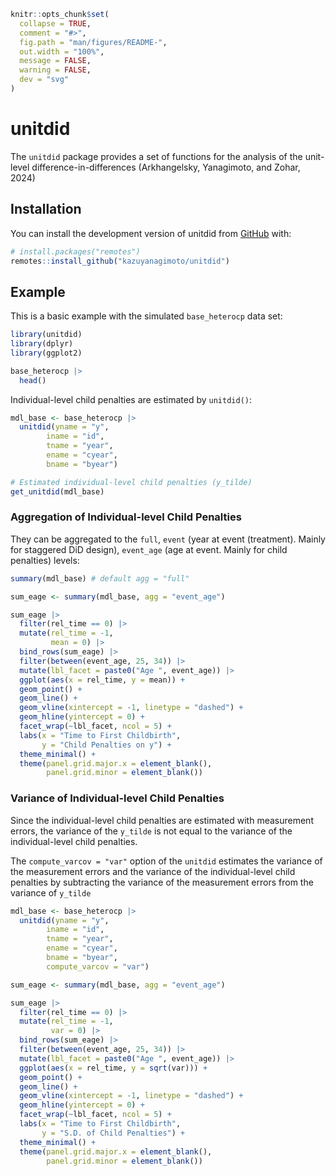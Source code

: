<!-- README.md is generated from README.Rmd. Please edit that file -->

```r
knitr::opts_chunk$set(
  collapse = TRUE,
  comment = "#>",
  fig.path = "man/figures/README-",
  out.width = "100%",
  message = FALSE,
  warning = FALSE,
  dev = "svg"
)
```

# unitdid

<!-- badges: start -->
<!-- badges: end -->

The `unitdid` package provides a set of functions for the analysis of
the unit-level difference-in-differences (Arkhangelsky, Yanagimoto, and Zohar, 2024)

## Installation

You can install the development version of unitdid from [GitHub](https://github.com/kazuyanagimoto/unitdid) with:

``` r
# install.packages("remotes")
remotes::install_github("kazuyanagimoto/unitdid")
```

## Example

This is a basic example with the simulated `base_heterocp` data set:

```r
library(unitdid)
library(dplyr)
library(ggplot2)

base_heterocp |>
  head()
```

Individual-level child penalties are estimated by `unitdid()`:

```r
mdl_base <- base_heterocp |>
  unitdid(yname = "y",
        iname = "id",
        tname = "year",
        ename = "cyear",
        bname = "byear")

# Estimated individual-level child penalties (y_tilde)
get_unitdid(mdl_base)
```

### Aggregation of Individual-level Child Penalties

They can be aggregated to the `full`,
`event` (year at event (treatment). Mainly for staggered DiD design),
`event_age` (age at event. Mainly for child penalties) levels:

```r
summary(mdl_base) # default agg = "full"
```

```r
sum_eage <- summary(mdl_base, agg = "event_age")

sum_eage |>
  filter(rel_time == 0) |>
  mutate(rel_time = -1,
         mean = 0) |>
  bind_rows(sum_eage) |>
  filter(between(event_age, 25, 34)) |>
  mutate(lbl_facet = paste0("Age ", event_age)) |>
  ggplot(aes(x = rel_time, y = mean)) +
  geom_point() +
  geom_line() +
  geom_vline(xintercept = -1, linetype = "dashed") +
  geom_hline(yintercept = 0) +
  facet_wrap(~lbl_facet, ncol = 5) +
  labs(x = "Time to First Childbirth",
       y = "Child Penalties on y") +
  theme_minimal() +
  theme(panel.grid.major.x = element_blank(),
        panel.grid.minor = element_blank())
```

### Variance of Individual-level Child Penalties

Since the individual-level child penalties are estimated with measurement errors,
the variance of the `y_tilde` is not equal to the variance of
the individual-level child penalties.

The `compute_varcov = "var"` option of the `unitdid` estimates the variance of
the measurement errors and the variance of the individual-level child penalties
by subtracting the variance of the measurement errors from the variance of `y_tilde`

```r
mdl_base <- base_heterocp |>
  unitdid(yname = "y",
        iname = "id",
        tname = "year",
        ename = "cyear",
        bname = "byear",
        compute_varcov = "var")

sum_eage <- summary(mdl_base, agg = "event_age")

sum_eage |>
  filter(rel_time == 0) |>
  mutate(rel_time = -1,
         var = 0) |>
  bind_rows(sum_eage) |>
  filter(between(event_age, 25, 34)) |>
  mutate(lbl_facet = paste0("Age ", event_age)) |>
  ggplot(aes(x = rel_time, y = sqrt(var))) +
  geom_point() +
  geom_line() +
  geom_vline(xintercept = -1, linetype = "dashed") +
  geom_hline(yintercept = 0) +
  facet_wrap(~lbl_facet, ncol = 5) +
  labs(x = "Time to First Childbirth",
       y = "S.D. of Child Penalties") +
  theme_minimal() +
  theme(panel.grid.major.x = element_blank(),
        panel.grid.minor = element_blank())
```

